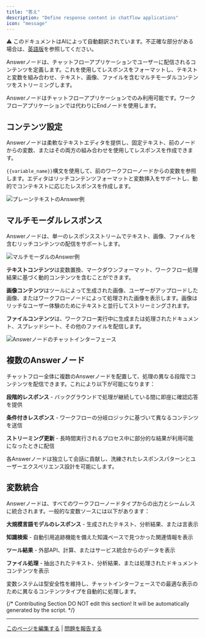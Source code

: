 ```yaml
---
title: "答え"
description: "Define response content in chatflow applications"
icon: "message"
---
```


<Note> ⚠️ このドキュメントはAIによって自動翻訳されています。不正確な部分がある場合は、[英語版](/en/documentation/pages/nodes/answer)を参照してください。</Note>


Answerノードは、チャットフローアプリケーションでユーザーに配信されるコンテンツを定義します。これを使用してレスポンスをフォーマットし、テキストと変数を組み合わせ、テキスト、画像、ファイルを含むマルチモーダルコンテンツをストリーミングします。

<Info>
  Answerノードはチャットフローアプリケーションでのみ利用可能です。ワークフローアプリケーションでは代わりにEndノードを使用します。
</Info>

## コンテンツ設定

Answerノードは柔軟なテキストエディタを提供し、固定テキスト、前のノードからの変数、またはその両方の組み合わせを使用してレスポンスを作成できます。

`{{variable_name}}`構文を使用して、前のワークフローノードからの変数を参照します。エディタはリッチコンテンツフォーマットと変数挿入をサポートし、動的でコンテキストに応じたレスポンスを作成します。

<Frame caption="プレーンテキストのAnswer設定">
  <img src="https://assets-docs.dify.ai/2025/04/42bb6bdef101bf79f959f4fc56a50ff3.png" alt="プレーンテキストのAnswer例" />
</Frame>

## マルチモーダルレスポンス

Answerノードは、単一のレスポンスストリームでテキスト、画像、ファイルを含むリッチコンテンツの配信をサポートします。

<Frame caption="画像とテキストコンテンツを含むマルチモーダルのAnswer">
  <img src="https://assets-docs.dify.ai/2025/04/d2c901e821029756ebf95f4e099d833f.png" alt="マルチモーダルのAnswer例" />
</Frame>

**テキストコンテンツ**は変数置換、マークダウンフォーマット、ワークフロー処理結果に基づく動的コンテンツを含むことができます。

**画像コンテンツ**はツールによって生成された画像、ユーザーがアップロードした画像、またはワークフローノードによって処理された画像を表示します。画像はリッチなユーザー体験のためにテキストと並行してストリーミングされます。

**ファイルコンテンツ**は、ワークフロー実行中に生成または処理されたドキュメント、スプレッドシート、その他のファイルを配信します。

<Frame caption="チャットでのAnswerノードのユーザーインターフェース">
  <img src="https://assets-docs.dify.ai/2025/04/5a70a5e568dded3975e54cfa84085c93.png" alt="Answerノードのチャットインターフェース" />
</Frame>

## 複数のAnswerノード

チャットフロー全体に複数のAnswerノードを配置して、処理の異なる段階でコンテンツを配信できます。これにより以下が可能になります：

**段階的レスポンス** - バックグラウンドで処理が継続している間に即座に確認応答を提供

**条件付きレスポンス** - ワークフローの分岐ロジックに基づいて異なるコンテンツを送信

**ストリーミング更新** - 長時間実行されるプロセス中に部分的な結果が利用可能になったときに配信

各Answerノードは独立して会話に貢献し、洗練されたレスポンスパターンとユーザーエクスペリエンス設計を可能にします。

## 変数統合

Answerノードは、すべてのワークフローノードタイプからの出力とシームレスに統合されます。一般的な変数ソースには以下があります：

**大規模言語モデルのレスポンス** - 生成されたテキスト、分析結果、または言表示

**知識検索** - 自動引用追跡機能を備えた知識ベースで見つかった関連情報を表示

**ツール結果** - 外部API、計算、またはサービス統合からのデータを表示

**ファイル処理** - 抽出されたテキスト、分析結果、または処理されたドキュメントコンテンツを表示

変数システムは型安全性を維持し、チャットインターフェースでの最適な表示のために異なるコンテンツタイプを自動的に処理します。

{/*
Contributing Section
DO NOT edit this section!
It will be automatically generated by the script.
*/}

---

[このページを編集する](https://github.com/langgenius/dify-docs/edit/main/ja-jp/documentation/pages/nodes/answer.mdx) | [問題を報告する](https://github.com/langgenius/dify-docs/issues/new?template=docs.yml)


